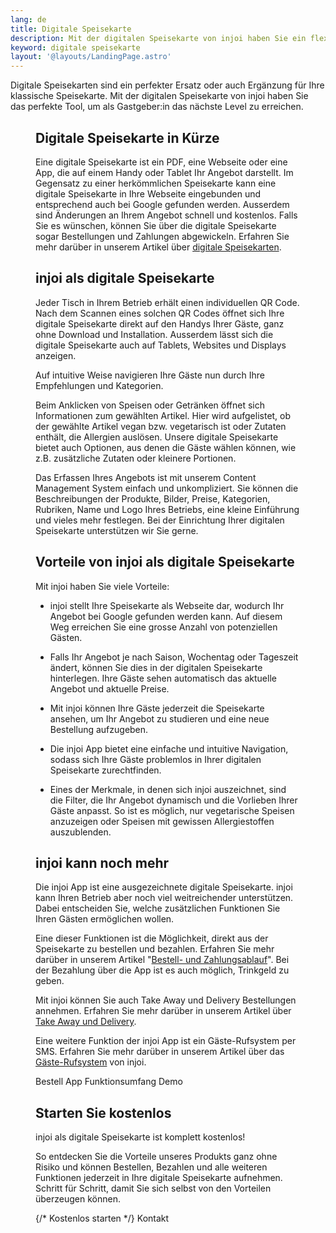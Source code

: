 ```yaml
---
lang: de
title: Digitale Speisekarte
description: Mit der digitalen Speisekarte von injoi haben Sie ein flexibles und mächtiges Tool, um das Angebot Ihres Restaurants, Ihrer Bar oder Ihres Cafés optimal abzubilden.
keyword: digitale speisekarte
layout: '@layouts/LandingPage.astro'
---
```



Digitale Speisekarten sind ein perfekter Ersatz oder auch Ergänzung für Ihre klassische Speisekarte. Mit der digitalen Speisekarte von injoi haben Sie das perfekte Tool, um als Gastgeber:in das nächste Level zu erreichen.

<Figure
  caption="Digitale Speisekarte"
  src={import('../../images/restaurant-bestell-app.png')}
/>

## Digitale Speisekarte in Kürze

Eine digitale Speisekarte ist ein PDF, eine Webseite oder eine App, die auf einem Handy oder Tablet Ihr Angebot darstellt. Im Gegensatz zu einer herkömmlichen Speisekarte kann eine digitale Speisekarte in Ihre Webseite eingebunden und entsprechend auch bei Google gefunden werden. Ausserdem sind Änderungen an Ihrem Angebot schnell und kostenlos. Falls Sie es wünschen, können Sie über die digitale Speisekarte sogar Bestellungen und Zahlungen abgewickeln. Erfahren Sie mehr darüber in unserem Artikel über [digitale Speisekarten](../blog/vorteile-von-digitalen-speisekarten/).

## injoi als digitale Speisekarte

Jeder Tisch in Ihrem Betrieb erhält einen individuellen QR Code. Nach dem Scannen eines solchen QR Codes öffnet sich Ihre digitale Speisekarte direkt auf den Handys Ihrer Gäste, ganz ohne Download und Installation. Ausserdem lässt sich die digitale Speisekarte auch auf Tablets, Websites und Displays anzeigen.

Auf intuitive Weise navigieren Ihre Gäste nun durch Ihre Empfehlungen und Kategorien.

Beim Anklicken von Speisen oder Getränken öffnet sich Informationen zum gewählten Artikel. Hier wird aufgelistet, ob der gewählte Artikel vegan bzw. vegetarisch ist oder Zutaten enthält, die Allergien auslösen. Unsere digitale Speisekarte bietet auch Optionen, aus denen die Gäste wählen können, wie z.B. zusätzliche Zutaten oder kleinere Portionen.

Das Erfassen Ihres Angebots ist mit unserem Content Management System einfach und unkompliziert. Sie können die Beschreibungen der Produkte, Bilder, Preise, Kategorien, Rubriken, Name und Logo Ihres Betriebs, eine kleine Einführung und vieles mehr festlegen. Bei der Einrichtung Ihrer digitalen Speisekarte unterstützen wir Sie gerne.

## Vorteile von injoi als digitale Speisekarte

Mit injoi haben Sie viele Vorteile:

- injoi stellt Ihre Speisekarte als Webseite dar, wodurch Ihr Angebot bei Google gefunden werden kann. Auf diesem Weg erreichen Sie eine grosse Anzahl von potenziellen Gästen.

- Falls Ihr Angebot je nach Saison, Wochentag oder Tageszeit ändert, können Sie dies in der digitalen Speisekarte hinterlegen. Ihre Gäste sehen automatisch das aktuelle Angebot und aktuelle Preise.

- Mit injoi können Ihre Gäste jederzeit die Speisekarte ansehen, um Ihr Angebot zu studieren und eine neue Bestellung aufzugeben.

- Die injoi App bietet eine einfache und intuitive Navigation, sodass sich Ihre Gäste problemlos in Ihrer digitalen Speisekarte zurechtfinden.

- Eines der Merkmale, in denen sich injoi auszeichnet, sind die Filter, die Ihr Angebot dynamisch und die Vorlieben Ihrer Gäste anpasst. So ist es möglich, nur vegetarische Speisen anzuzeigen oder Speisen mit gewissen Allergiestoffen auszublenden.

## injoi kann noch mehr

Die injoi App ist eine ausgezeichnete digitale Speisekarte. injoi kann Ihren Betrieb aber noch viel weitreichender unterstützen. Dabei entscheiden Sie, welche zusätzlichen Funktionen Sie Ihren Gästen ermöglichen wollen.

Eine dieser Funktionen ist die Möglichkeit, direkt aus der Speisekarte zu bestellen und bezahlen. Erfahren Sie mehr darüber in unserem Artikel "[Bestell- und Zahlungsablauf](../bestell-und-zahlungs-ablauf-gastro-betriebe/)". Bei der Bezahlung über die App ist es auch möglich, Trinkgeld zu geben.

Mit injoi können Sie auch Take Away und Delivery Bestellungen annehmen. Erfahren Sie mehr darüber in unserem Artikel über [Take Away und Delivery](../blog/take-away/).

Eine weitere Funktion der injoi App ist ein Gäste-Rufsystem per SMS. Erfahren Sie mehr darüber in unserem Artikel über das [Gäste-Rufsystem](../gaeste-rufsystem/) von injoi.

<ButtonList>
  <ButtonLink href="/de/restaurant-bestell-app/">Bestell App</ButtonLink>
  <ButtonLink href="/de/funktionsumfang/">Funktionsumfang</ButtonLink>
  <ButtonLink href="/de/demo/">Demo</ButtonLink>
</ButtonList>

## Starten Sie kostenlos

injoi als digitale Speisekarte ist komplett kostenlos!

So entdecken Sie die Vorteile unseres Produkts ganz ohne Risiko und können Bestellen, Bezahlen und alle weiteren Funktionen jederzeit in Ihre digitale Speisekarte aufnehmen. Schritt für Schritt, damit Sie sich selbst von den Vorteilen überzeugen können.

<ButtonList>
  {/* <ButtonLink href="/de/preise/">Kostenlos starten</ButtonLink> */}
  <ButtonLink href="/de/kontakt/">Kontakt</ButtonLink>
</ButtonList>
